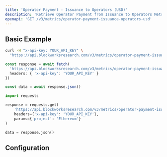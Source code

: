 ```yaml
---
title: 'Operator Payment - Issuance to Operators (USD)'
description: 'Retrieve Operator Payment from Issuance to Operators Metrics in USD'
openapi: 'GET /v3/metrics/operator-payment-issuance-operators-usd'
---
```



<Endpoint method="GET" path="/v3/metrics/operator-payment-issuance-operators-usd" />

## Basic Example

<CodeGroup>

```bash cURL
curl -H "x-api-key: YOUR_API_KEY" \
  "https://api.blockworksresearch.com/v3/metrics/operator-payment-issuance-operators-usd?project=Ethereum"
```

```typescript TypeScript
const response = await fetch(
  'https://api.blockworksresearch.com/v3/metrics/operator-payment-issuance-operators-usd?project=Ethereum', {
  headers: { 'x-api-key': 'YOUR_API_KEY' }
})

const data = await response.json()
```

```python Python
import requests

response = requests.get(
    'https://api.blockworksresearch.com/v3/metrics/operator-payment-issuance-operators-usd',
    headers={'x-api-key': 'YOUR_API_KEY'},
    params={'project': 'Ethereum'}
)

data = response.json()
```

</CodeGroup>


<GenericResponse />

## Configuration

<QueryParams />